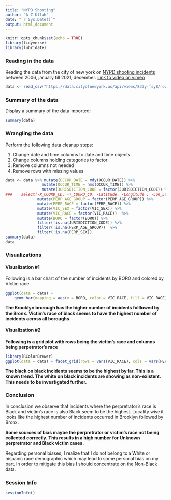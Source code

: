 ```yaml
---
title: "NYPD Shooting"
author: "A Z Ullah"
date: "`r Sys.Date()`"
output: html_document
---
```


```r
knitr::opts_chunk$set(echo = TRUE)
library(tidyverse)
library(lubridate)
```

### Reading in the data
Reading the data from the city of new york on [NYPD shooting incidents](https://data.cityofnewyork.us/Public-Safety/NYPD-Shooting-Incident-Data-Historic-/833y-fsy8) between 2006, january till 2021, december. [Link to video on vimeo](https://vimeo.com/721811311/c5a66f5068)

```r
data <- read_csv("https://data.cityofnewyork.us/api/views/833y-fsy8/rows.csv?accessType=DOWNLOAD")
```

### Summary of the data

Display a summary of the data imported: 

```r
summary(data)
```

### Wrangling the data

Perform the following data cleanup steps:

1. Change date and time columns to date and time objects 
2. Change columns holding categories to factor 
3. Remove columns not needed 
4. Remove rows with missing values 

```r
data <- data %>% mutate(OCCUR_DATE = mdy(OCCUR_DATE)) %>%
                mutate(OCCUR_TIME = hms(OCCUR_TIME)) %>% 
                mutate(JURISDICTION_CODE = factor(JURISDICTION_CODE)) %>% 
###    select(-X_COORD_CD, -Y_COORD_CD, -Latitude, -Longitude , -Lon_Lat) %>% ###
              mutate(PERP_AGE_GROUP = factor(PERP_AGE_GROUP)) %>%                        mutate(VIC_AGE_GROUP = factor(VIC_AGE_GROUP)) %>%                          mutate(PERP_SEX = factor(PERP_SEX)) %>% 
              mutate(PERP_RACE = factor(PERP_RACE)) %>% 
              mutate(VIC_SEX = factor(VIC_SEX)) %>% 
              mutate(VIC_RACE = factor(VIC_RACE))  %>% 
              mutate(BORO = factor(BORO)) %>% 
              filter(!is.na(JURISDICTION_CODE)) %>%                                      filter(!is.na(PERP_RACE)) %>% 
              filter(!is.na(PERP_AGE_GROUP))  %>% 
              filter(!is.na(PERP_SEX))
summary(data)
data
```

### Visualizations

#### Visualization #1 

Following is a bar chart of the number of incidents by BORO and colored by VIctim race 

```r
ggplot(data = data) + 
    geom_bar(mapping = aes(x = BORO, color = VIC_RACE, fill = VIC_RACE)) + theme(axis.text.x = element_text(angle = 90), legend.position="bottom") + scale_fill_brewer(palette="Dark2")
```

**The Brooklyn brorough has the higher number of incidents folllowed by the Bronx. Victim's race of black seems to have the highest number of incidents across all boroughs. **

#### Visualization #2

**Following is a grid plot with rows being the victim's race and columns being perpetrator's race  **

```r
library(RColorBrewer)
ggplot(data = data) + facet_grid(rows = vars(VIC_RACE), cols = vars(PERP_RACE)) + geom_bar(mapping = aes(x = VIC_RACE)) + theme(axis.text.x = element_blank(), legend.position="bottom", strip.text.x = element_text(angle = 90), strip.text.y = element_text(angle = 0))
```

**The black on black incidents seems to be the highest by far. This is a known trend. The white on black incidents are showing as non-existent. This needs to be investigated further. **

### Conclusion 

In conclusion we observe that incidents where the perpretrator's race is Black and victim's race is also Black seem to be the highest. Locality wise it looks like the highest number of incidents occurred in Brooklyn followed by Bronx. 

**Some sources of bias maybe the perpretrator or victim's race not being collected correctly. This results in a high number for Unknown perpretrator and Black victim cases. **

Regarding personal biases, I realize that I do not belong to a White or hispanic race demographic which may lead to some personal bias on my part. 
In order to mitigate this bias I should concentrate on the Non-Black data.

### Session Info

```r
sessionInfo()
```
